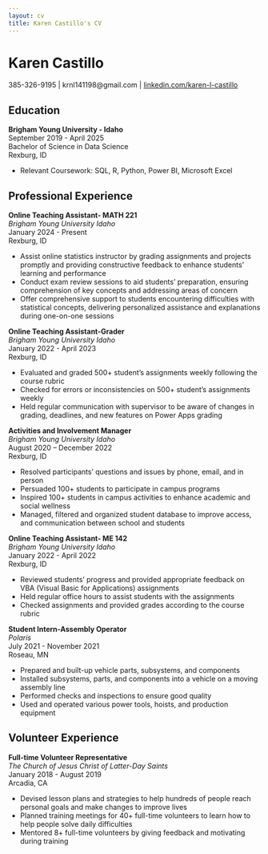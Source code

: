 ```yaml
---
layout: cv
title: Karen Castillo's CV
---
```

# Karen Castillo 


385-326-9195 | krnl141198@gmail.com | [linkedin.com/karen-l-castillo](https://www.linkedin.com/karen-l-castillo)

## Education

**Brigham Young University - Idaho**  
September 2019 - April 2025  
Bachelor of Science in Data Science  
Rexburg, ID  

- Relevant Coursework: SQL, R, Python, Power BI, Microsoft Excel

## Professional Experience

**Online Teaching Assistant- MATH 221**  
*Brigham Young University Idaho*  
January 2024 - Present  
Rexburg, ID  

- Assist online statistics instructor by grading assignments and projects promptly and providing constructive feedback to enhance students’ learning and performance
- Conduct exam review sessions to aid students’ preparation, ensuring comprehension of key concepts and addressing areas of concern
- Offer comprehensive support to students encountering difficulties with statistical concepts, delivering personalized assistance and explanations during one-on-one sessions

**Online Teaching Assistant-Grader**  
*Brigham Young University Idaho*  
January 2022 - April 2023  
Rexburg, ID  

- Evaluated and graded 500+ student’s assignments weekly following the course rubric
- Checked for errors or inconsistencies on 500+ student’s assignments weekly
- Held regular communication with supervisor to be aware of changes in grading, deadlines, and new features on Power Apps grading

**Activities and Involvement Manager**  
*Brigham Young University Idaho*  
August 2020 – December 2022  
Rexburg, ID  

- Resolved participants’ questions and issues by phone, email, and in person
- Persuaded 100+ students to participate in campus programs
- Inspired 100+ students in campus activities to enhance academic and social wellness
- Managed, filtered and organized student database to improve access, and communication between school and students

**Online Teaching Assistant- ME 142**  
*Brigham Young University Idaho*  
January 2022 - April 2022  
Rexburg, ID  

- Reviewed students’ progress and provided appropriate feedback on VBA (Visual Basic for Applications) assignments
- Held regular office hours to assist students with the assignments
- Checked assignments and provided grades according to the course rubric

**Student Intern-Assembly Operator**  
*Polaris*  
July 2021 - November 2021  
Roseau, MN  

- Prepared and built-up vehicle parts, subsystems, and components
- Installed subsystems, parts, and components into a vehicle on a moving assembly line
- Performed checks and inspections to ensure good quality
- Used and operated various power tools, hoists, and production equipment

## Volunteer Experience

**Full-time Volunteer Representative**  
*The Church of Jesus Christ of Latter-Day Saints*  
January 2018 - August 2019  
Arcadia, CA  

- Devised lesson plans and strategies to help hundreds of people reach personal goals and make changes to improve lives
- Planned training meetings for 40+ full-time volunteers to learn how to help people solve daily difficulties
- Mentored 8+ full-time volunteers by giving feedback and motivating during training




